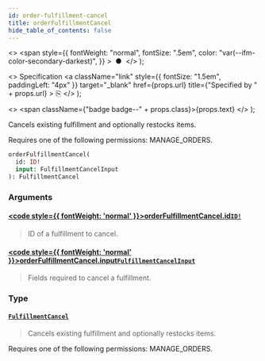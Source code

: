 ```yaml
---
id: order-fulfillment-cancel
title: orderFulfillmentCancel
hide_table_of_contents: false
---
```


  <>
    <span
      style={{
        fontWeight: "normal",
        fontSize: ".5em",
        color: "var(--ifm-color-secondary-darkest)",
      }}
    >
      &nbsp;●&nbsp;
    </span>
  </>
);

  <>
    Specification
    <a
      className="link"
      style={{ fontSize: "1.5em", paddingLeft: "4px" }}
      target="\_blank"
      href={props.url}
      title={"Specified by " + props.url}
    >
      ⎘
    </a>
  </>
);

  <>
    <span className={"badge badge--" + props.class}>{props.text}</span>
  </>
);

Cancels existing fulfillment and optionally restocks items.

Requires one of the following permissions: MANAGE_ORDERS.

```graphql
orderFulfillmentCancel(
  id: ID!
  input: FulfillmentCancelInput
): FulfillmentCancel
```

### Arguments

#### [<code style={{ fontWeight: 'normal' }}>orderFulfillmentCancel.<b>id</b></code>](#)<Bullet />[`ID!`](../../../api-reference/miscellaneous/scalars/id) <Badge class="secondary" text="non-null"/> <Badge class="secondary" text="scalar"/> <Badge class="secondary" text="miscellaneous"/>

> ID of a fulfillment to cancel.

#### [<code style={{ fontWeight: 'normal' }}>orderFulfillmentCancel.<b>input</b></code>](#)<Bullet />[`FulfillmentCancelInput`](../../../api-reference/orders/inputs/fulfillment-cancel-input) <Badge class="secondary" text="input"/> <Badge class="secondary" text="orders"/>

> Fields required to cancel a fulfillment.

### Type

#### [`FulfillmentCancel`](../../../api-reference/orders/objects/fulfillment-cancel) <Badge class="secondary" text="object"/> <Badge class="secondary" text="orders"/>

> Cancels existing fulfillment and optionally restocks items.

Requires one of the following permissions: MANAGE_ORDERS.

>
